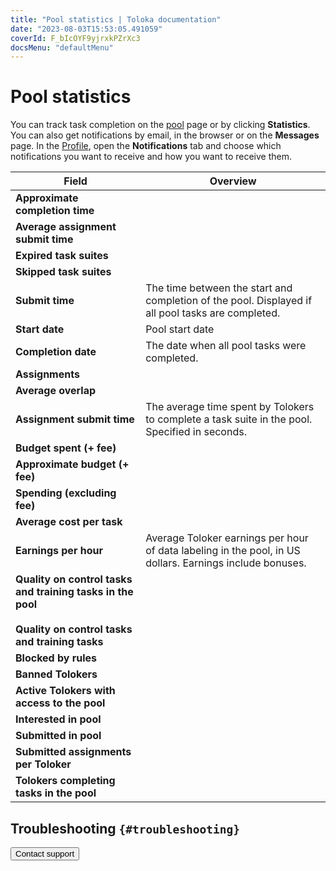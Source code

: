 ```yaml
---
title: "Pool statistics | Toloka documentation"
date: "2023-08-03T15:53:05.491059"
coverId: F_bIcOYF9yjrxkPZrXc3
docsMenu: "defaultMenu"
---
```



# Pool statistics

You can track task completion on the [pool](/docs/glossary#pool) page or by clicking **Statistics**. You can also get notifications by email, in the browser or on the **Messages** page. In the [Profile](https://platform.toloka.ai/requester/profile), open the **Notifications** tab and choose which notifications you want to receive and how you want to receive them.

**Field** | **Overview**
----- | -----
**Approximate completion time** | <PoolStatisticPoolTable1/>
**Average assignment submit time** | <PoolStatisticPoolTable2/>
**Expired task suites** | <PoolStatisticPoolTable3/>
**Skipped task suites** | <PoolStatisticPoolTable4/>
**Submit time** | The time between the start and completion of the pool. Displayed if all pool tasks are completed.
**Start date** | Pool start date
**Completion date** | The date when all pool tasks were completed.
**Assignments** | <PoolStatisticPoolTable5/>
**Average overlap** | <PoolStatisticPoolTable6/>
**Assignment submit time** | The average time spent by Tolokers to complete a task suite in the pool. Specified in seconds.
**Budget spent (+ fee)** | <PoolStatisticPoolTable7/>
**Approximate budget (+ fee)** | <PoolStatisticPoolTable8/>
**Spending (excluding fee)** | <PoolStatisticPoolTable9/>
**Average cost per task** | <PoolStatisticPoolTable10/>
**Earnings per hour** | Average Toloker earnings per hour of data labeling in the pool, in US dollars. Earnings include bonuses.
**Quality on control tasks and training tasks in the pool**<br/><br/>**Quality on control tasks and training tasks** | <PoolStatisticPoolTable11/>
**Blocked by rules** | <PoolStatisticPoolTable12/>
**Banned Tolokers** | <PoolStatisticPoolTable13/>
**Active Tolokers with access to the pool** | <PoolStatisticPoolTable14/>
**Interested in pool** | <PoolStatisticPoolTable15/>
**Submitted in pool** | <PoolStatisticPoolTable16/>
**Submitted assignments per Toloker** | <PoolStatisticPoolTable17/>
**Tolokers completing tasks in the pool** | <PoolStatisticPoolTable18/>

## Troubleshooting `{#troubleshooting}`

<TroubleshootingSpeedDropped/>

<FaqLabelingSpeed/>

<FaqSpeedUpCompletion/>

<TroubleshootingMaxNumber/>

<Button view="defaultInverse" size="l" type="link" url="/docs/guide/troubleshooting/support?form-source=guide-pool-statistic-pool">Contact support</Button>